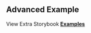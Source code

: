 
<Head>
  <title>Material React Table - Advanced Example</title>
</Head>

## Advanced Example

<Example />

View Extra Storybook **[Examples](https://www.material-react-table.dev/?path=/story/prop-playground--maximum-features)**
